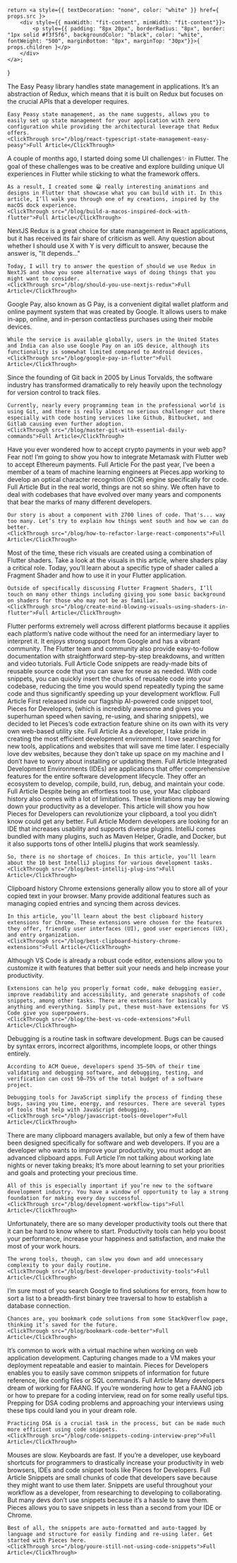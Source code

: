     return <a style={{ textDecoration: "none", color: "white" }} href={ props.src }>
        <div style={{ maxWidth: "fit-content", minWidth: "fit-content"}}>
            <p style={{ padding: "8px 20px", borderRadius: "8px", border: "1px solid #f3f5f6", backgroundColor: "black", color: "white", fontWeight: "500", marginBottom: "8px", marginTop: "30px"}}>{ props.children }</p>
        </div>
    </a>;
}

<Accordion title="Typescript-React State Management With Easy Peasy">
    The Easy Peasy library handles state management in applications. It’s an abstraction of Redux, which means that it is built on Redux but focuses on the crucial APIs that a developer requires.

    Easy Peasy state management, as the name suggests, allows you to easily set up state management for your application with zero configuration while providing the architectural leverage that Redux offers.
    <ClickThrough src="/blog/react-typescript-state-management-easy-peasy">Full Article</ClickThrough>
</Accordion>

<Accordion title="Build an Imitation Mac Dock With Flutter">
    A couple of months ago, I started doing some UI challenges✨ in Flutter. The goal of these challenges was to be creative and explore building unique UI experiences in Flutter while sticking to what the framework offers.

    As a result, I created some 😁 really interesting animations and designs in Flutter that showcase what you can build with it. In this article, I’ll walk you through one of my creations, inspired by the macOS dock experience.
    <ClickThrough src="/blog/build-a-macos-inspired-dock-with-flutter">Full Article</ClickThrough>
</Accordion>

<Accordion title="Are you Considering using NextJS Redux?">
    NextJS Redux is a great choice for state management in React applications, but it has received its fair share of criticism as well. Any question about whether I should use X with Y is very difficult to answer, because the answer is, "It depends..."

    Today, I will try to answer the question of should we use Redux in NextJS and show you some alternative ways of doing things that you might want to consider.
    <ClickThrough src="/blog/should-you-use-nextjs-redux">Full Article</ClickThrough>
</Accordion>

<Accordion title="Google Pay in Flutter">
    Google Pay, also known as G Pay, is a convenient digital wallet platform and online payment system that was created by Google. It allows users to make in-app, online, and in-person contactless purchases using their mobile devices.

    While the service is available globally, users in the United States and India can also use Google Pay on an iOS device, although its functionality is somewhat limited compared to Android devices.
    <ClickThrough src="/blog/google-pay-in-flutter">Full Article</ClickThrough>
</Accordion>

<Accordion title="Master Git With Essential Daily Commands">
    Since the founding of Git back in 2005 by Linus Torvalds, the software industry has transformed dramatically to rely heavily upon the technology for version control to track files.

    Currently, nearly every programming team in the professional world is using Git, and there is really almost no serious challenger out there especially with code hosting services like Github, Bitbucket, and Gitlab causing even further adoption.
    <ClickThrough src="/blog/master-git-with-essential-daily-commands">Full Article</ClickThrough>
</Accordion>

<Accordion title="Create a Crypto Integration in Your Flutter Apps">
    Have you ever wondered how to accept crypto payments in your web app? Fear not! I’m going to show you how to integrate Metamask with Flutter web to accept Ethereum payments.
    <ClickThrough src="/blog/crypto-integration-flutter-apps">Full Article</ClickThrough>
</Accordion>

<Accordion title="How we made our optical character recognition shine for code">
    For the past year, I’ve been a member of a team of machine learning engineers at Pieces.app working to develop an optical character recognition (OCR) engine specifically for code.
    <ClickThrough src="/blog/how-we-made-our-optical-character-recognition-shine-for-code">Full Article</ClickThrough>
</Accordion>

<Accordion title="Refactoring React Class Components: Story of a 2700-Line Component">
    But in the real world, things are not so shiny. We often have to deal with codebases that have evolved over many years and components that bear the marks of many different developers.

    Our story is about a component with 2700 lines of code. That's... way too many. Let’s try to explain how things went south and how we can do better.
    <ClickThrough src="/blog/how-to-refactor-large-react-components">Full Article</ClickThrough>
</Accordion>

<Accordion title="Create Mind-Blowing Visuals Using Flutter Shaders">
    Most of the time, these rich visuals are created using a combination of Flutter shaders. Take a look at the visuals in this article, where shaders play a critical role. Today, you’ll learn about a specific type of shader called a Fragment Shader and how to use it in your Flutter application.

    Outside of specifically discussing Flutter Fragment Shaders, I’ll touch on many other things including giving you some basic background on shaders for those who may not be as familiar.
    <ClickThrough src="/blog/create-mind-blowing-visuals-using-shaders-in-flutter">Full Article</ClickThrough>
</Accordion>

<Accordion title="Build a Flutter Web App from Scratch: A Complete Guide">
    Flutter performs extremely well across different platforms because it applies each platform’s native code without the need for an intermediary layer to interpret it. It enjoys strong support from Google and has a vibrant community. The Flutter team and community also provide easy-to-follow documentation with straightforward step-by-step breakdowns, and written and video tutorials.
    <ClickThrough src="/blog/building-a-flutter-web-app-from-scratch-a-complete-guide">Full Article</ClickThrough>
</Accordion>

<Accordion title="The Guide to VS Code Snippets">
    Code snippets are ready-made bits of reusable source code that you can save for reuse as needed. With code snippets, you can quickly insert the chunks of reusable code into your codebase, reducing the time you would spend repeatedly typing the same code and thus significantly speeding up your development workflow.
    <ClickThrough src="/blog/vs-code-snippets-guide">Full Article</ClickThrough>
</Accordion>

<Accordion title="We Built one of the Top OCR Tools">
    First released inside our flagship AI-powered code snippet tool, Pieces for Developers, (which is incredibly awesome and gives you superhuman speed when saving, re-using, and sharing snippets), we decided to let Pieces’s code extraction feature shine on its own with its very own web-based utility site.
    <ClickThrough src="/blog/top-ocr-tools">Full Article</ClickThrough>
</Accordion>

<Accordion title="5 Cool Websites to Upgrade your Development Environment">
    As a developer, I take pride in creating the most efficient development environment. I love searching for new tools, applications and websites that will save me time later. I especially love dev websites, because they don’t take up space on my machine and I don’t have to worry about installing or updating them.
    <ClickThrough src="/blog/websites-upgrade-development-environment">Full Article</ClickThrough>
</Accordion>

<Accordion title="Picking the Best IDE for Web Development">
    Integrated Development Environments (IDEs) are applications that offer comprehensive features for the entire software development lifecycle. They offer an ecosystem to develop, compile, build, run, debug, and maintain your code.
    <ClickThrough src="/blog/picking-the-best-ide-for-web-development">Full Article</ClickThrough>
</Accordion>

<Accordion title="Mac Clipboard History: Upgrade Past the Default">
    Despite being an effortless tool to use, your Mac clipboard history also comes with a lot of limitations. These limitations may be slowing down your productivity as a developer. This article will show you how Pieces for Developers can revolutionize your clipboard, a tool you didn’t know could get any better.
    <ClickThrough src="/blog/mac-clipboard-history">Full Article</ClickThrough>
</Accordion>

<Accordion title="The 10 Best IntelliJ Plug-Ins">
    Modern developers are looking for an IDE that increases usability and supports diverse plugins. IntelliJ comes bundled with many plugins, such as Maven Helper, Gradle, and Docker, but it also supports tons of other IntelliJ plugins that work seamlessly.

    So, there is no shortage of choices. In this article, you’ll learn about the 10 best IntelliJ plugins for various development tasks.
    <ClickThrough src="/blog/best-intellij-plug-ins">Full Article</ClickThrough>
</Accordion>

<Accordion title="The Best Clipboard History Chrome Extensions">
    Clipboard history Chrome extensions generally allow you to store all of your copied text in your browser. Many provide additional features such as managing copied entries and syncing them across devices.

    In this article, you’ll learn about the best clipboard history extensions for Chrome. These extensions were chosen for the features they offer, friendly user interfaces (UI), good user experiences (UX), and entry organization.
    <ClickThrough src="/blog/best-clipboard-history-chrome-extensions">Full Article</ClickThrough>
</Accordion>

<Accordion title="The 15 Best VS Code Extensions">
    Although VS Code is already a robust code editor, extensions allow you to customize it with features that better suit your needs and help increase your productivity.

    Extensions can help you properly format code, make debugging easier, improve readability and accessibility, and generate snapshots of code snippets, among other tasks. There are extensions for basically anything and everything. Simply put, these must-have extensions for VS Code give you superpowers.
    <ClickThrough src="/blog/the-best-vs-code-extensions">Full Article</ClickThrough>
</Accordion>

<Accordion title="JavaScript Tools Every Developer Should Know">
    Debugging is a routine task in software development. Bugs can be caused by syntax errors, incorrect algorithms, incomplete loops, or other things entirely.

    According to ACM Queue, developers spend 35–50% of their time validating and debugging software, and debugging, testing, and verification can cost 50–75% of the total budget of a software project.

    Debugging tools for JavaScript simplify the process of finding these bugs, saving you time, energy, and resources. There are several types of tools that help with JavaScript debugging.
    <ClickThrough src="/blog/javascript-tools-developer">Full Article</ClickThrough>
</Accordion>

<Accordion title="Best Clipboard Apps for Developers">
    There are many clipboard managers available, but only a few of them have been designed specifically for software and web developers. If you are a developer who wants to improve your productivity, you must adopt an advanced clipboard apps.
    <ClickThrough src="/blog/best-clipboard-apps-for-developers">Full Article</ClickThrough>
</Accordion>

<Accordion title="10 Development Workflow Tips to Boost Productivity">
    I’m not talking about working late nights or never taking breaks; It’s more about learning to set your priorities and goals and protecting your precious time.

    All of this is especially important if you’re new to the software development industry. You have a window of opportunity to lay a strong foundation for making every day successful.
    <ClickThrough src="/blog/development-workflow-tips">Full Article</ClickThrough>
</Accordion>

<Accordion title="10 Developer Productivity Tools for Working Smarter, not Harder">
    Unfortunately, there are so many developer productivity tools out there that it can be hard to know where to start. Productivity tools can help you boost your performance, increase your happiness and satisfaction, and make the most of your work hours.

    The wrong tools, though, can slow you down and add unnecessary complexity to your daily routine.
    <ClickThrough src="/blog/best-developer-productivity-tools">Full Article</ClickThrough>
</Accordion>

<Accordion title="A Better Way to Bookmark Code as a Developer">
    I’m sure most of you search Google to find solutions for errors, from how to sort a list to a breadth-first binary tree traversal to how to establish a database connection.

    Chances are, you bookmark code solutions from some StackOverflow page, thinking it’s saved for the future.
    <ClickThrough src="/blog/bookmark-code-better">Full Article</ClickThrough>
</Accordion>

<Accordion title="Simplify Web Application Development with Pieces for Developers">
    It’s common to work with a virtual machine when working on web application development. Capturing changes made to a VM makes your deployment repeatable and easier to maintain. Pieces for Developers enables you to easily save common snippets of information for future reference, like config files or SQL commands.
    <ClickThrough src="/blog/simplify-web-application-development-pieces">Full Article</ClickThrough>
</Accordion>

<Accordion title="Using Code Snippets for Coding Interview Prep">
    Many developers dream of working for FAANG. If you’re wondering how to get a FAANG job or how to prepare for a coding interview, read on for some really useful tips. Prepping for DSA coding problems and approaching your interviews using these tips could land you in your dream role.

    Practicing DSA is a crucial task in the process, but can be made much more efficient using code snippets.
    <ClickThrough src="/blog/code-snippets-coding-interview-prep">Full Article</ClickThrough>
</Accordion>

<Accordion title="Keyboard Shortcuts for Programmers that Speed up Development">
    Mouses are slow. Keyboards are fast. If you’re a developer, use keyboard shortcuts for programmers to drastically increase your productivity in web browsers, IDEs and code snippet tools like Pieces for Developers.
    <ClickThrough src="/blog/keyboard-shortcuts-programmers">Full Article</ClickThrough>
</Accordion>

<Accordion title="You're still not using code snippets?!">
    Snippets are small chunks of code that developers save because they might want to use them later. Snippets are useful throughout your workflow as a developer, from researching to developing to collaborating. But many devs don’t use snippets because it’s a hassle to save them. Pieces allows you to save snippets in less than a second from your IDE or Chrome.

    Best of all, the snippets are auto-formatted and auto-tagged by language and structure for easily finding and re-using later. Get started with Pieces here.
    <ClickThrough src="/blog/youre-still-not-using-code-snippets">Full Article</ClickThrough>
</Accordion>